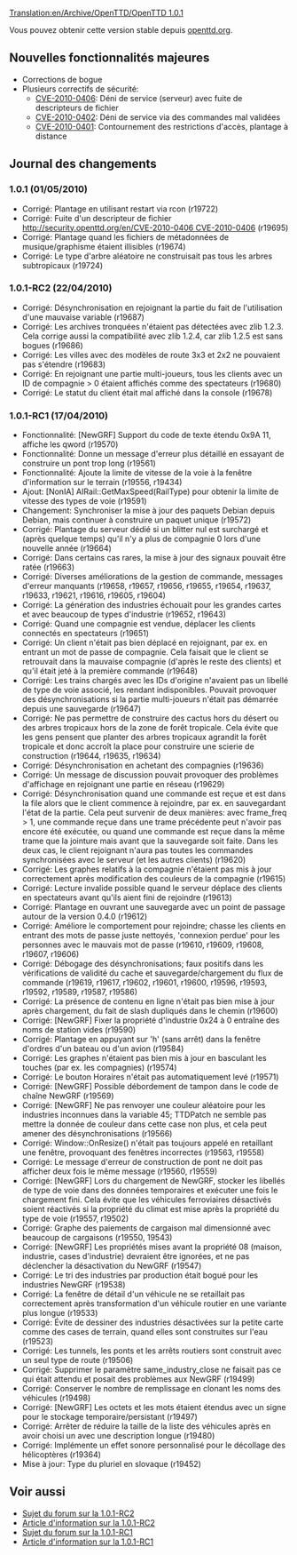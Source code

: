[[Translation:en/Archive/OpenTTD/OpenTTD 1.0.1]]


{{fr/Archive/OpenTTD/Livraison|prec=fr/Archive/OpenTTD/OpenTTD 1.0.0|suiv=fr/Archive/OpenTTD/OpenTTD 1.0.2|date=01/05/2010}}

Vous pouvez obtenir cette version stable depuis [http://www.openttd.org/en/download-stable openttd.org].

==Nouvelles fonctionnalités majeures==

* Corrections de bogue
* Plusieurs correctifs de sécurité:
** [http://security.openttd.org/en/CVE-2010-0406 CVE-2010-0406]: Déni de service (serveur) avec fuite de descripteurs de fichier
** [http://security.openttd.org/en/CVE-2010-0402 CVE-2010-0402]: Déni de service via des commandes mal validées
** [http://security.openttd.org/en/CVE-2010-0401 CVE-2010-0401]: Contournement des restrictions d'accès, plantage à distance

==Journal des changements==

===1.0.1 (01/05/2010)===
* Corrigé: Plantage en utilisant restart via rcon (r19722)
* Corrigé: Fuite d'un descripteur de fichier [[http://security.openttd.org/en/CVE-2010-0406 CVE-2010-0406]] {{en/Development/Design Drafts/Flyspray|3785}} (r19695)
* Corrigé: Plantage quand les fichiers de métadonnées de musique/graphisme étaient illisibles {{en/Development/Design Drafts/Flyspray|3774}} (r19674)
* Corrigé: Le type d'arbre aléatoire ne construisait pas tous les arbres subtropicaux {{en/Development/Design Drafts/Flyspray|3792}} (r19724)

===1.0.1-RC2 (22/04/2010)===
* Corrigé: Désynchronisation en rejoignant la partie du fait de l'utilisation d'une mauvaise variable (r19687)
* Corrigé: Les archives tronquées n'étaient pas détectées avec zlib 1.2.3. Cela corrige aussi la compatibilité avec zlib 1.2.4, car zlib 1.2.5 est sans bogues (r19686)
* Corrigé: Les villes avec des modèles de route 3x3 et 2x2 ne pouvaient pas s'étendre (r19683)
* Corrigé: En rejoignant une partie multi-joueurs, tous les clients avec un ID de compagnie > 0 étaient affichés comme des spectateurs {{en/Development/Design Drafts/Flyspray|3775}} (r19680)
* Corrigé: Le statut du client était mal affiché dans la console (r19678)

===1.0.1-RC1 (17/04/2010)===
* Fonctionnalité: [NewGRF] Support du code de texte étendu 0x9A 11, affiche les qword (r19570)
* Fonctionnalité: Donne un message d'erreur plus détaillé en essayant de construire un pont trop long (r19561)
* Fonctionnalité: Ajoute la limite de vitesse de la voie à la fenêtre d'information sur le terrain (r19556, r19434)
* Ajout: [NonIA] AIRail::GetMaxSpeed(RailType) pour obtenir la limite de vitesse des types de voie (r19591)
* Changement: Synchroniser la mise à jour des paquets Debian depuis Debian, mais continuer à construire un paquet unique (r19572)
* Corrigé: Plantage du serveur dédié si un blitter nul est surchargé et (après quelque temps) qu'il n'y a plus de compagnie 0 lors d'une nouvelle année {{en/Development/Design Drafts/Flyspray|3749}} (r19664)
* Corrigé: Dans certains cas rares, la mise à jour des signaux pouvait être ratée (r19663)
* Corrigé: Diverses améliorations de la gestion de commande, messages d'erreur manquants (r19658, r19657, r19656, r19655, r19654, r19637, r19633, r19621, r19616, r19605, r19604)
* Corrigé: La génération des industries échouait pour les grandes cartes et avec beaucoup de types d'industrie (r19652, r19643)
* Corrigé: Quand une compagnie est vendue, déplacer les clients connectés en spectateurs {{en/Development/Design Drafts/Flyspray|3745}} (r19651)
* Corrigé: Un client n'était pas bien déplacé en rejoignant, par ex. en entrant un mot de passe de compagnie. Cela faisait que le client se retrouvait dans la mauvaise compagnie (d'après le reste des clients) et qu'il était jeté à la première commande {{en/Development/Design Drafts/Flyspray|3760}} (r19648)
* Corrigé: Les trains chargés avec les IDs d'origine n'avaient pas un libellé de type de voie associé, les rendant indisponibles. Pouvait provoquer des désynchronisations si la partie multi-joueurs n'était pas démarrée depuis une sauvegarde {{en/Development/Design Drafts/Flyspray|3768}} (r19647)
* Corrigé: Ne pas permettre de construire des cactus hors du désert ou des arbres tropicaux hors de la zone de forêt tropicale. Cela évite que les gens pensent que planter des arbres tropicaux agrandit la forêt tropicale et donc accroît la place pour construire une scierie de construction {{en/Development/Design Drafts/Flyspray|3728}} (r19644, r19635, r19634)
* Corrigé: Désynchronisation en achetant des compagnies (r19636)
* Corrigé: Un message de discussion pouvait provoquer des problèmes d'affichage en rejoignant une partie en réseau {{en/Development/Design Drafts/Flyspray|3757}} (r19629)
* Corrigé: Désynchronisation quand une commande est reçue et est dans la file alors que le client commence à rejoindre, par ex. en sauvegardant l'état de la partie. Cela peut survenir de deux manières: avec frame_freq > 1, une commande reçue dans une trame précédente peut n'avoir pas encore été exécutée, ou quand une commande est reçue dans la même trame que la jointure mais avant que la sauvegarde soit faite. Dans les deux cas, le client rejoignant n'aura pas toutes les commandes synchronisées avec le serveur (et les autres clients) (r19620)
* Corrigé: Les graphes relatifs à la compagnie n'étaient pas mis à jour correctement après modification des couleurs de la compagnie {{en/Development/Design Drafts/Flyspray|3763}} (r19615)
* Corrigé: Lecture invalide possible quand le serveur déplace des clients en spectateurs avant qu'ils aient fini de rejoindre {{en/Development/Design Drafts/Flyspray|3755}} (r19613)
* Corrigé: Plantage en ouvrant une sauvegarde avec un point de passage autour de la version 0.4.0 {{en/Development/Design Drafts/Flyspray|3756}} (r19612)
* Corrigé: Améliore le comportement pour rejoindre; chasse les clients en entrant des mots de passe juste nettoyés, 'connexion perdue' pour les personnes avec le mauvais mot de passe (r19610, r19609, r19608, r19607, r19606)
* Corrigé: Débogage des désynchronisations; faux positifs dans les vérifications de validité du cache et sauvegarde/chargement du flux de commande (r19619, r19617, r19602, r19601, r19600, r19596, r19593, r19592, r19589, r19587, r19586)
* Corrigé: La présence de contenu en ligne n'était pas bien mise à jour après chargement, du fait de slash dupliqués dans le chemin (r19600)
* Corrigé: [NewGRF] Fixer la propriété d'industrie 0x24 à 0 entraîne des noms de station vides (r19590)
* Corrigé: Plantage en appuyant sur 'h' (sans arrêt) dans la fenêtre d'ordres d'un bateau ou d'un avion {{en/Development/Design Drafts/Flyspray|3744}} (r19584)
* Corrigé: Les graphes n'étaient pas bien mis à jour en basculant les touches (par ex. les compagnies) (r19574)
* Corrigé: Le bouton Horaires n'était pas automatiquement levé {{en/Development/Design Drafts/Flyspray|3739}} (r19571)
* Corrigé: [NewGRF] Possible débordement de tampon dans le code de chaîne NewGRF (r19569)
* Corrigé: [NewGRF] Ne pas renvoyer une couleur aléatoire pour les industries inconnues dans la variable 45; TTDPatch ne semble pas mettre la donnée de couleur dans cette case non plus, et cela peut amener des désynchronisations (r19566)
* Corrigé: Window::OnResize() n'était pas toujours appelé en retaillant une fenêtre, provoquant des fenêtres incorrectes {{en/Development/Design Drafts/Flyspray|3730}} (r19563, r19558)
* Corrigé: Le message d'erreur de construction de pont ne doit pas afficher deux fois le même message (r19560, r19559)
* Corrigé: [NewGRF] Lors du chargement de NewGRF, stocker les libellés de type de voie dans des données temporaires et exécuter une fois le chargement fini. Cela évite que les véhicules ferroviaires désactivés soient réactivés si la propriété du climat est mise après la propriété du type de voie (r19557, r19502)
* Corrigé: Graphe des paiements de cargaison mal dimensionné avec beaucoup de cargaisons (r19550, 19543)
* Corrigé: [NewGRF] Les propriétés mises avant la propriété 08 (maison, industrie, cases d'industrie) devraient être ignorées, et ne pas déclencher la désactivation du NewGRF {{en/Development/Design Drafts/Flyspray|3725}} (r19547)
* Corrigé: Le tri des industries par production était bogué pour les industries NewGRF (r19538)
* Corrigé: La fenêtre de détail d'un véhicule ne se retaillait pas correctement après transformation d'un véhicule routier en une variante plus longue {{en/Development/Design Drafts/Flyspray|3720}} (r19533)
* Corrigé: Évite de dessiner des industries désactivées sur la petite carte comme des cases de terrain, quand elles sont construites sur l'eau (r19523)
* Corrigé: Les tunnels, les ponts et les arrêts routiers sont construit avec un seul type de route (r19506)
* Corrigé: Supprimer le paramètre same_industry_close ne faisait pas ce qui était attendu et posait des problèmes aux NewGRF (r19499)
* Corrigé: Conserver le nombre de remplissage en clonant les noms des véhicules {{en/Development/Design Drafts/Flyspray|3710}} (r19498)
* Corrigé: [NewGRF] Les octets et les mots étaient étendus avec un signe pour le stockage temporaire/persistant (r19497)
* Corrigé: Arrêter de réduire la taille de la liste des véhicules après en avoir choisi un avec une description longue (r19480)
* Corrigé: Implémente un effet sonore personnalisé pour le décollage des hélicoptères {{en/Development/Design Drafts/Flyspray|3668}} (r19364)
* Mise à jour: Type du pluriel en slovaque (r19452)

== Voir aussi ==
*[http://www.tt-forums.net/viewtopic.php?f=29&t=48198 Sujet du forum sur la 1.0.1-RC2]
*[http://www.openttd.org/en/news/125 Article d'information sur la 1.0.1-RC2]
*[http://www.tt-forums.net/viewtopic.php?f=29&t=48143 Sujet du forum sur la 1.0.1-RC1]
*[http://www.openttd.org/en/news/124 Article d'information sur la 1.0.1-RC1]